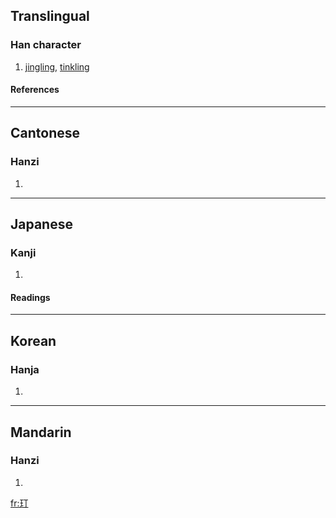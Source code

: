 ==Translingual==
===Han character===
{{Han char|rn=96|rad=玉|as=02|sn=6|four=1112<sub>0</sub>|canj=一土一弓 (MGMN)}}
# [[jingling]], [[tinkling]]
====References====
{{Han ref|kx=0727.070|dkj=20830|dj=1139.030|hdz=21101.050|uh=738E|ud=29582|bh=CA45|bd=51781}}

----
==Cantonese==
===Hanzi===
{{yue-hanzi|jyut=|y=ding1}}
# {{defn|Cantonese}}

----
==Japanese==
===Kanji===
{{ja-kanji|grade=|rs=玉02}}
# {{defn|Japanese}} 
====Readings====
{{ja-readings|on=[[てい]] (tei), [[ちょう]] (chō), [[とう]] (tō)|kun=}}

----
==Korean==
===Hanja===
{{ko-hanja|hangeul=정|eumhun=|rv=jeong|mr=chŏng|y=ceng}}
# {{defn|Korean}}

----
==Mandarin==
===Hanzi===
{{cmn-hanzi|pin=[[dīng]] (ding1)|wg=ting<sup>1</sup>}}
# {{defn|Mandarin}}

[[fr:玎]]